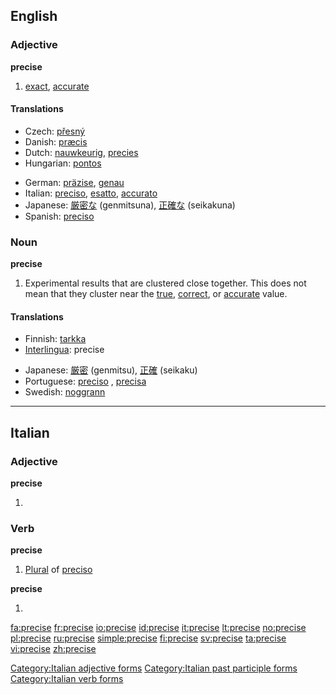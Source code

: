 ==English==

===Adjective===
'''precise'''

# [[exact]], [[accurate]]

====Translations====
{{trans-top|exact}}
*Czech: [[přesný]] {{m}}
*Danish: [[præcis]]
*Dutch: [[nauwkeurig]], [[precies]]
*Hungarian: [[pontos]]
{{trans-mid}}
*German: [[präzise]], [[genau]]
*Italian: [[preciso#Italian|preciso]], [[esatto]], [[accurato]]
*Japanese: [[厳密な]] (genmitsuna), [[正確な]] (seikakuna)
*Spanish: [[preciso]]
{{trans-bottom}}

===Noun===
'''precise'''

# {{sciences}} Experimental results that are clustered close together. This does not mean that they cluster near the [[true]], [[correct]], or [[accurate]] value.

====Translations====
{{top}}
*Finnish: [[tarkka]]
*[[Interlingua]]: precise
{{mid}}
*Japanese: [[厳密]] (genmitsu), [[正確]] (seikaku)
*Portuguese: [[preciso]] {{m}}, [[precisa]] {{f}}
*Swedish: [[noggrann]]
{{bottom}}

----

==Italian==

===Adjective===
'''precise''' {{p}}

# {{feminine of|preciso#Adjective|preciso}}

===Verb===
'''precise''' {{f}}

# [[plural|Plural]] of [[preciso]]

'''precise'''

# {{form of|[[third-person|Third-person]] [[singular]] [[past historic]]|[[precidere#Italian|precidere]]|lang=Italian}}

[[Category:Italian adjective forms]]
[[Category:Italian past participle forms]]
[[Category:Italian verb forms]]

[[fa:precise]]
[[fr:precise]]
[[io:precise]]
[[id:precise]]
[[it:precise]]
[[lt:precise]]
[[no:precise]]
[[pl:precise]]
[[ru:precise]]
[[simple:precise]]
[[fi:precise]]
[[sv:precise]]
[[ta:precise]]
[[vi:precise]]
[[zh:precise]]
